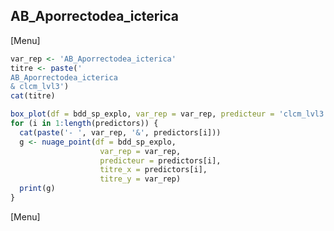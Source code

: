 ##  AB_Aporrectodea_icterica
[Menu]
```r
var_rep <- 'AB_Aporrectodea_icterica'
titre <- paste('
AB_Aporrectodea_icterica
& clcm_lvl3')
cat(titre)

box_plot(df = bdd_sp_explo, var_rep = var_rep, predicteur = 'clcm_lvl3', titre_x = 'clcm_lvl3', titre_y = var_rep)
for (i in 1:length(predictors)) {
  cat(paste('- ', var_rep, '&', predictors[i]))
  g <- nuage_point(df = bdd_sp_explo,
                    var_rep = var_rep,
                    predicteur = predictors[i],
                    titre_x = predictors[i],
                    titre_y = var_rep)
  print(g)
}
```
[Menu] 



